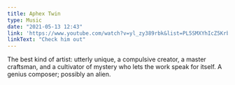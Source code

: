 ```yaml
---
title: Aphex Twin
type: Music
date: "2021-05-13 12:43"
link: 'https://www.youtube.com/watch?v=yl_zy389rbk&list=PL5SMXYhIcZ5KrbqW82yRAFgzoYcblFCFt'
linkText: "Check him out"
---
```


The best kind of artist: utterly unique, a compulsive creator, a master craftsman, and a cultivator of mystery who lets the work speak for itself. A genius composer; possibly an alien.